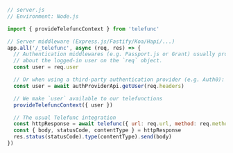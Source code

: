 ```js
// server.js
// Environment: Node.js

import { provideTelefuncContext } from 'telefunc'

// Server middleware (Express.js/Fastify/Koa/Hapi/...)
app.all('/_telefunc', async (req, res) => {
  // Authentication middlewares (e.g. Passport.js or Grant) usually provide information
  // about the logged-in user on the `req` object.
  const user = req.user

  // Or when using a third-party authentication provider (e.g. Auth0):
  const user = await authProviderApi.getUser(req.headers)

  // We make `user` available to our telefunctions
  provideTelefuncContext({ user })

  // The usual Telefunc integration
  const httpResponse = await telefunc({ url: req.url, method: req.method, body: req.body })
  const { body, statusCode, contentType } = httpResponse
  res.status(statusCode).type(contentType).send(body)
})
```
